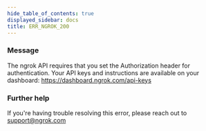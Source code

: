 ```yaml
---
hide_table_of_contents: true
displayed_sidebar: docs
title: ERR_NGROK_200
---
```


### Message

The ngrok API requires that you set the Authorization header for authentication. Your API keys and instructions are available on your dashboard: https://dashboard.ngrok.com/api-keys

### Further help

If you're having trouble resolving this error, please reach out to [support@ngrok.com](mailto:support@ngrok.com?subject=Help%20with%20ERR_NGROK_200)

